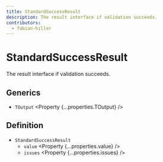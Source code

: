 ```yaml
---
title: StandardSuccessResult
description: The result interface if validation succeeds.
contributors:
  - fabian-hiller
---
```



# StandardSuccessResult

The result interface if validation succeeds.

## Generics

- `TOutput` <Property {...properties.TOutput} />

## Definition

- `StandardSuccessResult`
  - `value` <Property {...properties.value} />
  - `issues` <Property {...properties.issues} />
